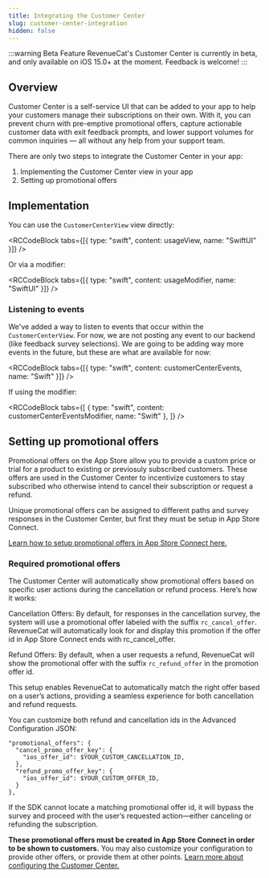 ```yaml
---
title: Integrating the Customer Center
slug: customer-center-integration
hidden: false
---
```


:::warning Beta Feature
RevenueCat's Customer Center is currently in beta, and only available on iOS 15.0+ at the moment. Feedback is welcome!
:::

## Overview

Customer Center is a self-service UI that can be added to your app to help your customers manage their subscriptions on their own. With it, you can prevent churn with pre-emptive promotional offers, capture actionable customer data with exit feedback prompts, and lower support volumes for common inquiries — all without any help from your support team.

There are only two steps to integrate the Customer Center in your app:

1. Implementing the Customer Center view in your app
2. Setting up promotional offers

## Implementation

You can use the `CustomerCenterView` view directly:


<RCCodeBlock tabs={[{ type: "swift", content: usageView, name: "SwiftUI" }]} />

Or via a modifier:


<RCCodeBlock
  tabs={[{ type: "swift", content: usageModifier, name: "SwiftUI" }]}
/>

### Listening to events

We've added a way to listen to events that occur within the `CustomerCenterView`. For now, we are not posting any event to our backend (like feedback survey selections). We are going to be adding way more events in the future, but these are what are available for now:


<RCCodeBlock
  tabs={[{ type: "swift", content: customerCenterEvents, name: "Swift" }]}
/>

If using the modifier:


<RCCodeBlock
  tabs={[
    { type: "swift", content: customerCenterEventsModifier, name: "Swift" },
  ]}
/>

## Setting up promotional offers

Promotional offers on the App Store allow you to provide a custom price or trial for a product to existing or previosuly subscribed customers. These offers are used in the Customer Center to incentivize customers to stay subscribed who otherwise intend to cancel their subscription or request a refund.

Unique promotional offers can be assigned to different paths and survey responses in the Customer Center, but first they must be setup in App Store Connect.

[Learn how to setup promotional offers in App Store Connect here.](https://www.revenuecat.com/docs/subscription-guidance/subscription-offers/ios-subscription-offers#promotional-offers)

### Required promotional offers

The Customer Center will automatically show promotional offers based on specific user actions during the cancellation or refund process. Here’s how it works:

Cancellation Offers: By default, for responses in the cancellation survey, the system will use a promotional offer labeled with the suffix `rc_cancel_offer`. RevenueCat will automatically look for and display this promotion if the offer id in App Store Connect ends with rc_cancel_offer.

Refund Offers: By default, when a user requests a refund, RevenueCat will show the promotional offer with the suffix `rc_refund_offer` in the promotion offer id.

This setup enables RevenueCat to automatically match the right offer based on a user’s actions, providing a seamless experience for both cancellation and refund requests.

You can customize both refund and cancellation ids in the Advanced Configuration JSON:
```
"promotional_offers": {
  "cancel_promo_offer_key": {
    "ios_offer_id": $YOUR_CUSTOM_CANCELLATION_ID,
  },
  "refund_promo_offer_key": {
    "ios_offer_id": $YOUR_CUSTOM_OFFER_ID,
  }
},
```
If the SDK cannot locate a matching promotional offer id, it will bypass the survey and proceed with the user’s requested action—either canceling or refunding the subscription.

**These promotional offers must be created in App Store Connect in order to be shown to customers.** You may also customize your configuration to provide other offers, or provide them at other points. [Learn more about configuring the Customer Center.](https://www.revenuecat.com/docs/tools/customer-center/customer-center-configuration)
